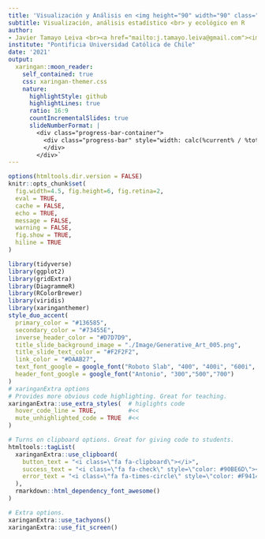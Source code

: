 ```yaml
---
title: 'Visualización y Análisis en <img height="90" width="90" class="fa" src="./Image/logo/rstudio.svg"/>'
subtitle: Visualización, análisis estadístico <br> y ecológico en R
author:
- Javier Tamayo Leiva <br><a href="mailto:j.tamayo.leiva@gmail.com"><img height="30" width="30" src="./Image/logo/envelope-solid.svg"/></a> <a href="https://orcid.org/0000-0003-2610-6957"><img height="30" width="30" src="./Image/logo/orcid.svg"/></a> <a href="https://scholar.google.com/citations?user=Rr-4cmQwXX4C&hl=es"><img height="30" width="30" src="./Image/logo/google-scholar.svg"/></a> <a href="https://www.researchgate.net/profile/Javier-Tamayo"><img height="30" width="30" src="./Image/logo/researchgate.svg"/></a> <a href="https://twitter.com/TamayoLeiva_J"><img height="30" width="30" src="./Image/logo/twitter.svg"/></a> <a href="https://github.com/TamayoLeivaJ"><img height="30" width="30" src="./Image/logo/github.svg"/></a> <a href="https://www.linkedin.com/in/javier-ignacio-tamayo-leiva-94613267/"><img height="30" width="30" src="./Image/logo/linkedin.svg"/></a>
institute: "Pontificia Universidad Católica de Chile"
date: '2021'
output:
  xaringan::moon_reader:
    self_contained: true
    css: xaringan-themer.css
    nature:
      highlightStyle: github
      highlightLines: true
      ratio: 16:9
      countIncrementalSlides: true
      slideNumberFormat: |
        <div class="progress-bar-container">
          <div class="progress-bar" style="width: calc(%current% / %total% * 100%);">
          </div>
        </div>`
---
```

<style>
.title-slide {
  background-size: 70%;
  background-position: center;
}
.fa {
  vertical-align: middle;
}
.center2 {
  margin: 0;
  position: absolute;
  top: 50%;
  left: 50%;
  -ms-transform: translate(-50%, -50%);
  transform: translate(-50%, -50%);
}
body {
  text-align: justify;
}
.title-slide h1 {
    color: #F2EAD0;
    font-size: 90px;
    font-family: "blacksword";
}
.title-slide, .title-slide h2, .title-slide h3 {
    color: #FFF9F2;
    font-family: 'Cormorant Garamond', serif;
}
.remark-slide-number {
  position: inherit;
}
.remark-slide-number .progress-bar-container {
  position: absolute;
  bottom: 0;
  height: 4px;
  display: block;
  left: 0;
  right: 0;
}
.remark-slide-number .progress-bar {
  height: 100%;
  background-color: #F2CB07;
}
.left-code {
  color: #777;
  width: 38%;
  height: 92%;
  float: left;
}
.right-plot {
  width: 60%;
  float: right;
  padding-left: 1%;
}
</style>

```r
options(htmltools.dir.version = FALSE)
knitr::opts_chunk$set(
  fig.width=4.5, fig.height=6, fig.retina=2,
  eval = TRUE,
  cache = FALSE,
  echo = TRUE,
  message = FALSE, 
  warning = FALSE,
  fig.show = TRUE,
  hiline = TRUE
)
```

```r
library(tidyverse)
library(ggplot2) 
library(gridExtra)
library(DiagrammeR)
library(RColorBrewer)
library(viridis)
library(xaringanthemer)
style_duo_accent(
  primary_color = "#136585",
  secondary_color = "#73455E",
  inverse_header_color = "#D7D7D9",
  title_slide_background_image = "./Image/Generative_Art_005.png",
  title_slide_text_color = "#F2F2F2",
  link_color = "#DAAB27",
  text_font_google = google_font("Roboto Slab", "400", "400i", "600i", "700"),
  header_font_google = google_font("Antonio", "300","500","700")
)
# xaringanExtra options
# Provides more obvious code highlighting. Great for teaching.
xaringanExtra::use_extra_styles(  # higlights code
  hover_code_line = TRUE,         #<<
  mute_unhighlighted_code = TRUE  #<<
)

# Turns on clipboard options. Great for giving code to students.
htmltools::tagList(
  xaringanExtra::use_clipboard(
    button_text = "<i class=\"fa fa-clipboard\"></i>",
    success_text = "<i class=\"fa fa-check\" style=\"color: #90BE6D\"></i>",
    error_text = "<i class=\"fa fa-times-circle\" style=\"color: #F94144\"></i>"
  ),
  rmarkdown::html_dependency_font_awesome()
)

# Extra options.
xaringanExtra::use_tachyons()
xaringanExtra::use_fit_screen()
```
